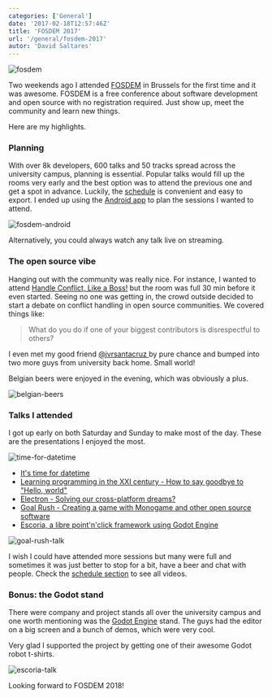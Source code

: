 ```yaml
---
categories: ['General']
date: '2017-02-18T12:57:46Z'
title: 'FOSDEM 2017'
url: '/general/fosdem-2017'
autor: 'David Saltares'
---
```


![fosdem](/img/fosdem/fosdem-17.png)

Two weekends ago I attended [FOSDEM](https://fosdem.org/2017/) in Brussels for
the first time and it was awesome. FOSDEM is a free conference about software
development and open source with no registration required. Just show up, meet
the community and learn new things.

Here are my highlights.

### Planning

With over 8k developers, 600 talks and 50 tracks spread across the university
campus, planning is essential. Popular talks would fill up the rooms very early
and the best option was to attend the previous one and get a spot in advance.
Luckily, the [schedule](https://fosdem.org/2017/schedule/) is convenient and
easy to export. I ended up using the [Android app](https://fosdem.org/2017/schedule/mobile/)
to plan the sessions I wanted to attend.

![fosdem-android](/img/fosdem/fosdem-android.png)

Alternatively, you could always watch any talk live on streaming.

### The open source vibe

Hanging out with the community was really nice. For instance, I wanted to attend
[Handle Conflict, Like a Boss!](https://fosdem.org/2017/schedule/event/community_handle_conflict_like_a_boss/)
but the room was full 30 min before it even started. Seeing no one was getting in,
the crowd outside decided to start a debate on conflict handling in open source
communities. We covered things like:

> What do you do if one of your biggest contributors is
> disrespectful to others?

I even met my good friend [@jvrsantacruz ](https://twitter.com/jvrsantacruz) by
pure chance and bumped into two more guys from university back home. Small world!

Belgian beers were enjoyed in the evening, which was obviously a plus.

![belgian-beers](/img/fosdem/belgian-beers.jpg)

### Talks I attended

I got up early on both Saturday and Sunday to make most of the day. These
are the presentations I enjoyed the most.

![time-for-datetime](/img/fosdem/time-for-datetime.jpg)

- [It's time for datetime](https://video.fosdem.org/2017/H.1308/python_datetime.mp4)
- [Learning programming in the XXI century - How to say goodbye to "Hello, world"](https://video.fosdem.org/2017/H.2215/goodbye_hello_world.mp4)
- [Electron - Solving our cross-platform dreams?](https://video.fosdem.org/2017/K.4.401/desktops_electron_solving_cross_platform.mp4)
- [Goal Rush - Creating a game with Monogame and other open source software](https://video.fosdem.org/2017/AW1.126/ogd_monogame.mp4)
- [Escoria, a libre point'n'click framework using Godot Engine](https://video.fosdem.org/2017/AW1.126/ogd_escoria.mp4)

![goal-rush-talk](/img/fosdem/goal-rush-talk.jpg)

I wish I could have attended more sessions but many were full and sometimes
it was just better to stop for a bit, have a beer and chat with people. Check
the [schedule section](https://fosdem.org/2017/schedule/events/) to see
all videos.

### Bonus: the Godot stand

There were company and project stands all over the university campus and one
worth mentioning was the [Godot Engine](https://godotengine.org/) stand. The
guys had the editor on a big screen and a bunch of demos, which were very cool.

Very glad I supported the project by getting one of their awesome Godot robot
t-shirts.

![escoria-talk](/img/fosdem/escoria-talk.jpg)

Looking forward to FOSDEM 2018!
